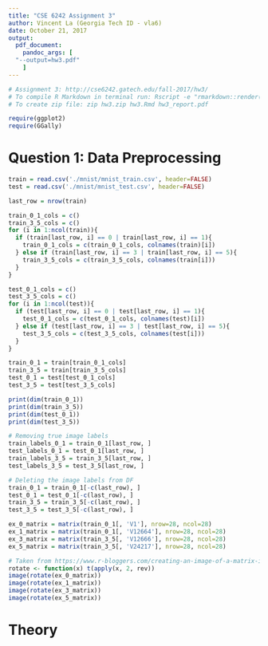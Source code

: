 ```yaml
---
title: "CSE 6242 Assignment 3"
author: Vincent La (Georgia Tech ID - vla6)
date: October 21, 2017
output:
  pdf_document:
    pandoc_args: [
  "--output=hw3.pdf"
    ]
---
```


```r
# Assignment 3: http://cse6242.gatech.edu/fall-2017/hw3/
# To compile R Markdown in terminal run: Rscript -e "rmarkdown::render('hw3.Rmd', clean=TRUE)"
# To create zip file: zip hw3.zip hw3.Rmd hw3_report.pdf

require(ggplot2)
require(GGally)
```

# Question 1: Data Preprocessing

```r
train = read.csv('./mnist/mnist_train.csv', header=FALSE)
test = read.csv('./mnist/mnist_test.csv', header=FALSE)

last_row = nrow(train)

train_0_1_cols = c()
train_3_5_cols = c()
for (i in 1:ncol(train)){
  if (train[last_row, i] == 0 | train[last_row, i] == 1){
    train_0_1_cols = c(train_0_1_cols, colnames(train)[i])
  } else if (train[last_row, i] == 3 | train[last_row, i] == 5){
    train_3_5_cols = c(train_3_5_cols, colnames(train[i]))
  }
}

test_0_1_cols = c()
test_3_5_cols = c()
for (i in 1:ncol(test)){
  if (test[last_row, i] == 0 | test[last_row, i] == 1){
    test_0_1_cols = c(test_0_1_cols, colnames(test)[i])
  } else if (test[last_row, i] == 3 | test[last_row, i] == 5){
    test_3_5_cols = c(test_3_5_cols, colnames(test[i]))
  }
}

train_0_1 = train[train_0_1_cols]
train_3_5 = train[train_3_5_cols]
test_0_1 = test[test_0_1_cols]
test_3_5 = test[test_3_5_cols]

print(dim(train_0_1))
print(dim(train_3_5))
print(dim(test_0_1))
print(dim(test_3_5))

# Removing true image labels
train_labels_0_1 = train_0_1[last_row, ]
test_labels_0_1 = test_0_1[last_row, ]
train_labels_3_5 = train_3_5[last_row, ]
test_labels_3_5 = test_3_5[last_row, ]

# Deleting the image labels from DF
train_0_1 = train_0_1[-c(last_row), ]
test_0_1 = test_0_1[-c(last_row), ]
train_3_5 = train_3_5[-c(last_row), ]
test_3_5 = test_3_5[-c(last_row), ]
```

```r
ex_0_matrix = matrix(train_0_1[, 'V1'], nrow=28, ncol=28)
ex_1_matrix = matrix(train_0_1[, 'V12664'], nrow=28, ncol=28)
ex_3_matrix = matrix(train_3_5[, 'V12666'], nrow=28, ncol=28)
ex_5_matrix = matrix(train_3_5[, 'V24217'], nrow=28, ncol=28)

# Taken from https://www.r-bloggers.com/creating-an-image-of-a-matrix-in-r-using-image/
rotate <- function(x) t(apply(x, 2, rev))
image(rotate(ex_0_matrix))
image(rotate(ex_1_matrix))
image(rotate(ex_3_matrix))
image(rotate(ex_5_matrix))
```

# Theory




